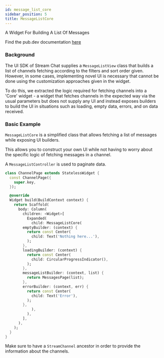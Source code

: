 ```yaml
---
id: message_list_core
sidebar_position: 5
title: MessageListCore
---
```


A Widget For Building A List Of Messages

Find the pub.dev documentation [here](https://pub.dev/documentation/stream_chat_flutter_core/latest/stream_chat_flutter_core/MessageListCore-class.html)

### Background

The UI SDK of Stream Chat supplies a `MessageListView` class that builds a list of channels fetching
according to the filters and sort order given. However, in some cases, implementing novel UI is necessary
that cannot be done using the customization approaches given in the widget.

To do this, we extracted the logic required for fetching channels into a 'Core' widget - a widget that
fetches channels in the expected way via the usual parameters but does not supply any UI and instead
exposes builders to build the UI in situations such as loading, empty data, errors, and on data received.

### Basic Example

`MessageListCore` is a simplified class that allows fetching a list of
messages while exposing UI builders.

This allows you to construct your own UI while not having to
worry about the specific logic of fetching messages in a channel.

A `MessageListController` is used to paginate data.

```dart
class ChannelPage extends StatelessWidget {
  const ChannelPage({
    super.key,
  });

  @override
  Widget build(BuildContext context) {
    return Scaffold(
      body: Column(
        children: <Widget>[
          Expanded(
            child: MessageListCore(
        emptyBuilder: (context) {
          return const Center(
            child: Text('Nothing here...'),
          );
        },
        loadingBuilder: (context) {
          return const Center(
            child: CircularProgressIndicator(),
          );
        },
        messageListBuilder: (context, list) {
          return MessagesPage(list);
        },
        errorBuilder: (context, err) {
          return const Center(
            child: Text('Error'),
          );
        },
            ),
          ),
        ],
      ),
    );
  }
}
```

Make sure to have a `StreamChannel` ancestor in order to provide the
information about the channels.